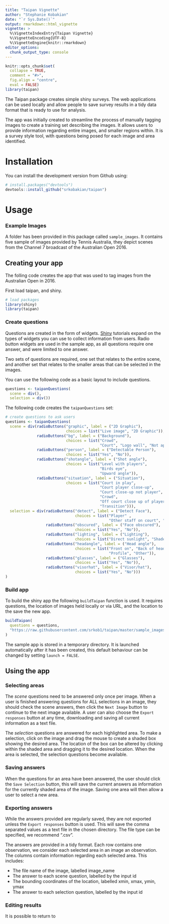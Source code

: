```yaml
---
title: "Taipan Vignette"
author: "Stephanie Kobakian"
date: "`r Sys.Date()`"
output: rmarkdown::html_vignette
vignette: >
  %\VignetteIndexEntry{Taipan Vignette}
  %\VignetteEncoding{UTF-8}
  %\VignetteEngine{knitr::rmarkdown}
editor_options: 
  chunk_output_type: console
---
```


```r
knitr::opts_chunk$set(
  collapse = TRUE,
  comment = "#>",
  fig.align = "centre",
  eval = FALSE)
library(taipan)
```

The Taipan package creates simple shiny surveys. The web applications can be used locally and allow people to save survey results in a tidy data format that is ready to use for analysis.

The app was initially created to streamline the process of manually tagging images to create a training set describing the images.
It allows users to provide information regarding entire images, and smaller regions within. It is a survey style tool, with questions being posed for each image and area identified.


# Installation

You can install the development version from Github using:

```r
# install.packages("devtools")
devtools::install_github("srkobakian/taipan")
```

# Usage


### Example Images
 A folder has been provided in this package called `sample_images`. It contains five sample of images provided by Tennis Australia, they depict scenes from the Channel 7 broadcast of the Australian Open 2016. 

## Creating your app

 The folling code creates the app that was used to tag images from the Australian Open in 2016.
 
 First load taipan, and shiny.
```r
# load packages
library(shiny)
library(taipan)
```

### Create questions

Questions are created in the form of widgets. [Shiny](https://shiny.rstudio.com/tutorial/written-tutorial/lesson3/) tutorials expand on the types of widgets you can use to collect information from users. Radio button widgets are used in the sample app, as all questions require one answer, and were limited to one answer.

Two sets of questions are required, one set that relates to the entire scene, and another set that relates to the smaller areas that can be selected in the images.

You can use the following code as a basic layout to include questions.

```r
questions <- taipanQuestions(
  scene = div(),
  selection = div())
```

The following code creates the `taipanQuestions` set:

```r
# create questions to ask users
questions <- taipanQuestions(
  scene = div(radioButtons("graphic", label = ("2D Graphic"),
                           choices = list("Live image", "2D Graphic")),
              radioButtons("bg", label = ("Background"),
                           choices = list("Crowd",
                                          "Court", "Logo wall", "Not applicable")),
              radioButtons("person", label = ("Detectable Person"),
                           choices = list("Yes", "No")),
              radioButtons("shotangle", label = ("Shot angle"),
                           choices = list("Level with players",
                                          "Birds eye",
                                          "Upward angle")),
              radioButtons("situation", label = ("Situation"),
                           choices = list("Court in play",
                                          "Court player close-up",
                                          "Court close-up not player",
                                          "Crowd",
                                          "Off court close up of player",
                                          "Transition"))),
  selection = div(radioButtons("detect", label = ("Detect Face"),
                               choices = list("Player" ,
                                              "Other staff on court", "Fan", "None")),
                  radioButtons("obscured", label = ("Face obscured"),
                               choices = list("Yes", "No")),
                  radioButtons("lighting", label = ("Lighting"),
                               choices = list("Direct sunlight", "Shaded", "Partially shaded")),
                  radioButtons("headangle", label = ("Head angle"),
                               choices = list("Front on", "Back of head",
                                              "Profile", "Other")),
                  radioButtons("glasses", label = ("Glasses"),
                               choices = list("Yes", "No")),
                  radioButtons("visorhat", label = ("Visor/hat"),
                               choices = list("Yes", "No")))
)
```


### Build app

To build the shiny app the following `buildTaipan` function is used.
It requires questions, the location of images held locally or via URL, and the location to the save the new app.

```r
buildTaipan(
  questions = questions,
  "https://raw.githubusercontent.com/srkob1/taipan/master/sample_images/1first_image.png",  file.path(tempdir(), "taipan")
)
```

The sample app is stored in a temporary directory. It is launched automatically after it has been created, this default behaviour can be changed by setting `launch = FALSE`.

## Using the app

### Selecting areas

The *scene* questions need to be answered only once per image.
When a user is finished answering questions for ALL selections in an image, they should check the scene answers, then click the `Next Image` button to continue to the next image available. A user can also choose the `Export responses` button at any time, downloading and saving all current information as a text file.

The *selection* questions are answered for each highlighted area. To make a selection, click on the image and drag the mouse to create a shaded box showing the desired area. The location of the box can be altered by clicking within the shaded area and dragging it to the desired location.
When the area is selected, the selection questions become available. 

### Saving answers

When the questions for an area have been answered, the user should click the `Save Selection` button, this will save the current answers as information for the currently shaded area of the image.
Saving one area will then allow a user to select a new area.

### Exporting answers

While the answers provided are regularly saved, they are not exported unless the `Export responses` button is used. This will save the comma separated values as a text file in the chosen directory. The file type can be specified, we recommend ".csv".

The answers are provided in a tidy format.
Each row contains one observation, we consider each selected area in an image an observation.
The columns contain information regarding each selected area. This includes:

- The file name of the image, labelled image_name
- The answer to each scene question, labelled by the input id
- The bounding coordinates of the location, labelled xmin, xmax, ymin, ymax
- The answer to each selection question, labelled by the input id

### Editing results

It is possible to return to 
